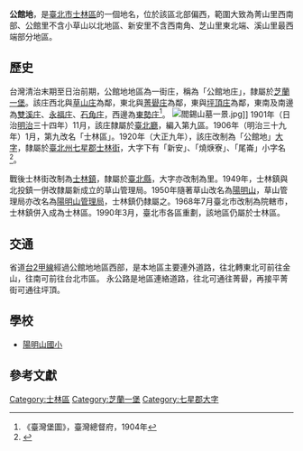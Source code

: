 {{noteTA
|1 = zh-cn:庄; zh-hk:庄; zh-tw:庄;
}}
'''公館地'''，是[[臺北市|臺北市]][[士林區|士林區]]的一個地名，位於該區北部偏西，範圍大致為菁山里西南部、公館里不含小草山以北地區、新安里不含西南角、芝山里東北端、溪山里最西端部分地區。

==歷史==
台灣清治末期至日治前期，公館地地區為一街庄，稱為「公館地庄」，隸屬於[[芝蘭一堡|芝蘭一堡]]。該庄西北與[[草山_(臺北市)|草山庄]]為鄰，東北與[[菁礐庄|菁礐庄]]為鄰，東與[[坪頂_(臺北市)|坪頂庄]]為鄰，東南及南邊為[[雙溪_(臺北市)|雙溪庄]]、[[永福庄|永福庄]]、[[石角庄|石角庄]]，西邊為[[下東勢|東勢庄]]<ref>《臺灣堡圖》，臺灣總督府，1904年</ref>。
[[File:閻錫山墓一景.jpg|thumb]]]]
1901年（日治[[明治|明治]]三十四年）11月，該庄隸屬於[[臺北廳|臺北廳]]，編入第九區。1906年（明治三十九年）1月，第九改名「士林區」。1920年（大正九年），該庄改制為「公館地」[[大字|大字]]，隸屬於[[臺北州|臺北州]][[七星郡|七星郡]][[士林街|士林街]]，大字下有「新安」、「燒焿寮」、「尾崙」小字名<ref name="地圖會說話">{{Cite web |url=http://mapstalk.blogspot.tw/2010/10/1901-2010.html |title=《臺北市沿革 1901-2010》，地圖會說話網站 |accessdate=2016-07-24 |archive-date=2016-08-16 |archive-url=https://web.archive.org/web/20160816203231/http://mapstalk.blogspot.tw/2010/10/1901-2010.html |dead-url=no }}</ref>。

戰後士林街改制為[[士林鎮|士林鎮]]，隸屬於[[臺北縣|臺北縣]]，大字亦改制為里。1949年，士林鎮與北投鎮一併改隸屬新成立的草山管理局。1950年隨著草山改名為[[陽明山|陽明山]]，草山管理局亦改名為[[陽明山管理局|陽明山管理局]]，士林鎮仍隸屬之。1968年7月臺北市改制為院轄市，士林鎮併入成為士林區。1990年3月，臺北市各區重劃，該地區仍屬於士林區。

==交通==
省道[[台2甲線|台2甲線]]經過公館地地區西部，是本地區主要連外道路，往北轉東北可前往金山，往南可前往台北市區。
永公路是地區連絡道路，往北可通往菁礐，再接平菁街可通往坪頂。

==學校==
*[[陽明山國小|陽明山國小]]

==參考文獻==
{{reflist}}

{{七星郡}}

[[Category:士林區|Category:士林區]]
[[Category:芝蘭一堡|Category:芝蘭一堡]]
[[Category:七星郡大字|Category:七星郡大字]]